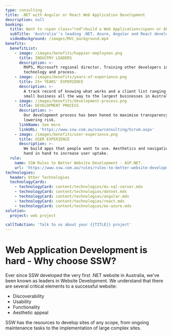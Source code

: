 ```yaml
---
type: consulting
title: .NET with Angular or React Web Application Development
description: null
booking:
  title: Want to <span class="red">build a Web Application</span> or API?
  subTitle: 'Australia''s leading .NET, Azure, Angular and React developers'
  videoBackground: /images/MVC_background.mp4
benefits:
  benefitList:
    - image: /images/benefits/happier-employees.png
      title: INDUSTRY LEADERS
      description: >-
        MVPS, Microsoft regional director. Training other developers in
        technology and process.
    - image: /images/benefits/years-of-experience.png
      title: 25+ YEARS' EXPERIENCE
      description: >-
        A track record of knowing what works and a client list ranging from
        small business all the way to the largest businesses in Australia.
    - image: /images/benefits/development-process.png
      title: DEVELOPMENT PROCESS
      description: >-
        Our development process has been honed to maximise transparency while
        lowering risk.
      linkName: See more
      linkURL: 'https://www.ssw.com.au/ssw/consulting/Scrum.aspx'
    - image: /images/benefits/user-experience.png
      title: USER EXPERIENCE
      description: >-
        We build apps that people want to use. Aesthetics and navigation work
        hand in hand to increase user uptake.
  rule:
    name: SSW Rules to Better Website Development - ASP.NET.
    url: 'https://www.ssw.com.au/rules/rules-to-better-website-development-asp-net'
technologies:
  header: Other Technologies
  technologyCards:
    - technologyCard: content/technologies/ms-sql-server.mdx
    - technologyCard: content/technologies/dotnet.mdx
    - technologyCard: content/technologies/angular.mdx
    - technologyCard: content/technologies/react.mdx
    - technologyCard: content/technologies/ms-azure.mdx
solution:
  project: web project

callToAction: 'Talk to us about your {{TITLE}} project'
---
```


# **Web Application Development** is hard - Why choose SSW?

<VideoEmbed url="https://www.youtube.com/watch?v=zorbI0iDFQk" />

Ever since SSW developed the very first .NET website in Australia, we've been known as leaders in Website Development. We understand that there are several critical elements to a successful website:

* Discoverability
* Usability
* Functionality
* Aesthetic appeal

SSW has the resources to develop sites of any scope, from ongoing maintenance tasks to the implementation of large complex sites.
